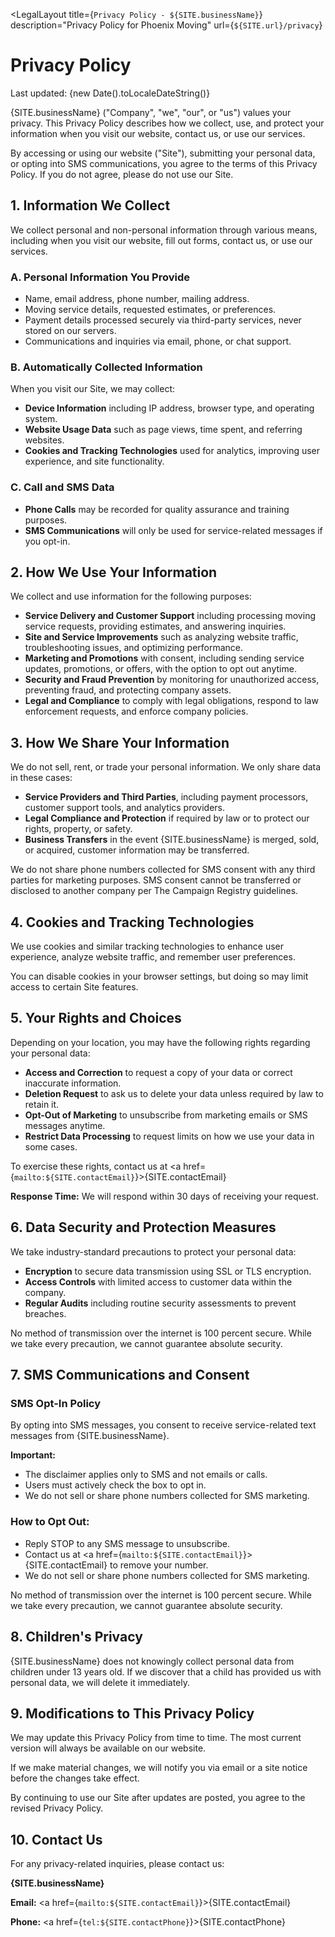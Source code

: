 ---
---

<LegalLayout
  title={`Privacy Policy - ${SITE.businessName}`}
  description="Privacy Policy for Phoenix Moving"
  url={`${SITE.url}/privacy`}
>

# Privacy Policy

Last updated: {new Date().toLocaleDateString()}

{SITE.businessName} ("Company", "we", "our", or "us") values your privacy. This Privacy Policy describes how we collect, use, and protect your information when you visit our website, contact us, or use our services.

By accessing or using our website ("Site"), submitting your personal data, or opting into SMS communications, you agree to the terms of this Privacy Policy. If you do not agree, please do not use our Site.

## 1. Information We Collect

We collect personal and non-personal information through various means, including when you visit our website, fill out forms, contact us, or use our services.

### A. Personal Information You Provide

- Name, email address, phone number, mailing address.
- Moving service details, requested estimates, or preferences.
- Payment details processed securely via third-party services, never stored on our servers.
- Communications and inquiries via email, phone, or chat support.

### B. Automatically Collected Information

When you visit our Site, we may collect:

- **Device Information** including IP address, browser type, and operating system.
- **Website Usage Data** such as page views, time spent, and referring websites.
- **Cookies and Tracking Technologies** used for analytics, improving user experience, and site functionality.

### C. Call and SMS Data

- **Phone Calls** may be recorded for quality assurance and training purposes.
- **SMS Communications** will only be used for service-related messages if you opt-in.

## 2. How We Use Your Information

We collect and use information for the following purposes:

- **Service Delivery and Customer Support** including processing moving service requests, providing estimates, and answering inquiries.
- **Site and Service Improvements** such as analyzing website traffic, troubleshooting issues, and optimizing performance.
- **Marketing and Promotions** with consent, including sending service updates, promotions, or offers, with the option to opt out anytime.
- **Security and Fraud Prevention** by monitoring for unauthorized access, preventing fraud, and protecting company assets.
- **Legal and Compliance** to comply with legal obligations, respond to law enforcement requests, and enforce company policies.

## 3. How We Share Your Information

We do not sell, rent, or trade your personal information. We only share data in these cases:

- **Service Providers and Third Parties**, including payment processors, customer support tools, and analytics providers.
- **Legal Compliance and Protection** if required by law or to protect our rights, property, or safety.
- **Business Transfers** in the event {SITE.businessName} is merged, sold, or acquired, customer information may be transferred.

We do not share phone numbers collected for SMS consent with any third parties for marketing purposes. SMS consent cannot be transferred or disclosed to another company per The Campaign Registry guidelines.

## 4. Cookies and Tracking Technologies

We use cookies and similar tracking technologies to enhance user experience, analyze website traffic, and remember user preferences.

You can disable cookies in your browser settings, but doing so may limit access to certain Site features.

## 5. Your Rights and Choices

Depending on your location, you may have the following rights regarding your personal data:

- **Access and Correction** to request a copy of your data or correct inaccurate information.
- **Deletion Request** to ask us to delete your data unless required by law to retain it.
- **Opt-Out of Marketing** to unsubscribe from marketing emails or SMS messages anytime.
- **Restrict Data Processing** to request limits on how we use your data in some cases.

To exercise these rights, contact us at <a href={`mailto:${SITE.contactEmail}`}>{SITE.contactEmail}</a> 

**Response Time:** We will respond within 30 days of receiving your request.

## 6. Data Security and Protection Measures

We take industry-standard precautions to protect your personal data:

- **Encryption** to secure data transmission using SSL or TLS encryption.
- **Access Controls** with limited access to customer data within the company.
- **Regular Audits** including routine security assessments to prevent breaches.

No method of transmission over the internet is 100 percent secure. While we take every precaution, we cannot guarantee absolute security.

## 7. SMS Communications and Consent

### SMS Opt-In Policy

By opting into SMS messages, you consent to receive service-related text messages from {SITE.businessName}.

**Important:**

- The disclaimer applies only to SMS and not emails or calls.
- Users must actively check the box to opt in.
- We do not sell or share phone numbers collected for SMS marketing.

### How to Opt Out:

- Reply STOP to any SMS message to unsubscribe.
- Contact us at <a href={`mailto:${SITE.contactEmail}`}>{SITE.contactEmail}</a>  to remove your number.
- We do not sell or share phone numbers collected for SMS marketing.

No method of transmission over the internet is 100 percent secure. While we take every precaution, we cannot guarantee absolute security.

## 8. Children's Privacy

{SITE.businessName} does not knowingly collect personal data from children under 13 years old. If we discover that a child has provided us with personal data, we will delete it immediately.

## 9. Modifications to This Privacy Policy

We may update this Privacy Policy from time to time. The most current version will always be available on our website.

If we make material changes, we will notify you via email or a site notice before the changes take effect.

By continuing to use our Site after updates are posted, you agree to the revised Privacy Policy.

## 10. Contact Us

For any privacy-related inquiries, please contact us:

**{SITE.businessName}**

**Email:** <a href={`mailto:${SITE.contactEmail}`}>{SITE.contactEmail}</a> 

**Phone:** <a href={`tel:${SITE.contactPhone}`}>{SITE.contactPhone}</a> 

</LegalLayout>
